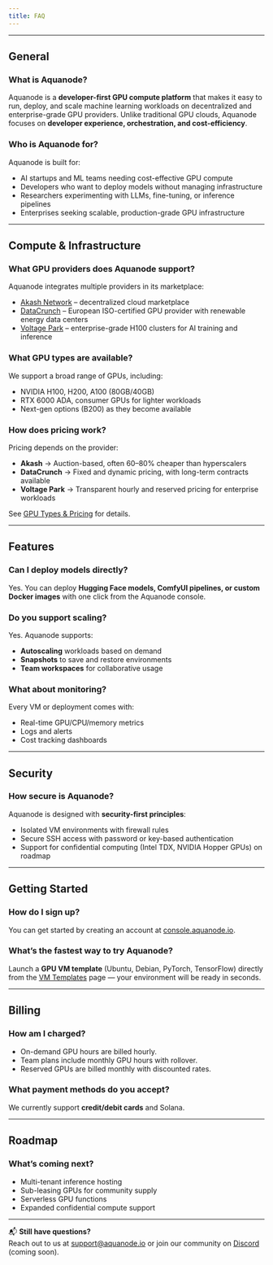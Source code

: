 ```yaml
---
title: FAQ
---
```


---

## General

### What is Aquanode?
Aquanode is a **developer-first GPU compute platform** that makes it easy to run, deploy, and scale machine learning workloads on decentralized and enterprise-grade GPU providers. Unlike traditional GPU clouds, Aquanode focuses on **developer experience, orchestration, and cost-efficiency**.

### Who is Aquanode for?
Aquanode is built for:
- AI startups and ML teams needing cost-effective GPU compute  
- Developers who want to deploy models without managing infrastructure  
- Researchers experimenting with LLMs, fine-tuning, or inference pipelines  
- Enterprises seeking scalable, production-grade GPU infrastructure  

---

## Compute & Infrastructure

### What GPU providers does Aquanode support?
Aquanode integrates multiple providers in its marketplace:
- [Akash Network](https://akash.network/) – decentralized cloud marketplace  
- [DataCrunch](https://datacrunch.io/) – European ISO-certified GPU provider with renewable energy data centers  
- [Voltage Park](https://www.voltagepark.com/) – enterprise-grade H100 clusters for AI training and inference  

### What GPU types are available?
We support a broad range of GPUs, including:  
- NVIDIA H100, H200, A100 (80GB/40GB)  
- RTX 6000 ADA, consumer GPUs for lighter workloads  
- Next-gen options (B200) as they become available  

### How does pricing work?
Pricing depends on the provider:
- **Akash** → Auction-based, often 60–80% cheaper than hyperscalers  
- **DataCrunch** → Fixed and dynamic pricing, with long-term contracts available  
- **Voltage Park** → Transparent hourly and reserved pricing for enterprise workloads  

See [GPU Types & Pricing](/docs/cloud-features/gpu-types-pricing) for details.

---

## Features

### Can I deploy models directly?
Yes. You can deploy **Hugging Face models, ComfyUI pipelines, or custom Docker images** with one click from the Aquanode console.

### Do you support scaling?
Yes. Aquanode supports:
- **Autoscaling** workloads based on demand  
- **Snapshots** to save and restore environments  
- **Team workspaces** for collaborative usage  

### What about monitoring?
Every VM or deployment comes with:
- Real-time GPU/CPU/memory metrics  
- Logs and alerts  
- Cost tracking dashboards  

---

## Security

### How secure is Aquanode?
Aquanode is designed with **security-first principles**:
- Isolated VM environments with firewall rules  
- Secure SSH access with password or key-based authentication  
- Support for confidential computing (Intel TDX, NVIDIA Hopper GPUs) on roadmap  

---

## Getting Started

### How do I sign up?
You can get started by creating an account at [console.aquanode.io](https://console.aquanode.io/).  

### What’s the fastest way to try Aquanode?
Launch a **GPU VM template** (Ubuntu, Debian, PyTorch, TensorFlow) directly from the [VM Templates](./vm-templates) page — your environment will be ready in seconds.

---

## Billing

### How am I charged?
- On-demand GPU hours are billed hourly.  
- Team plans include monthly GPU hours with rollover.  
- Reserved GPUs are billed monthly with discounted rates.  

### What payment methods do you accept?
We currently support **credit/debit cards** and Solana.

---

## Roadmap

### What’s coming next?
- Multi-tenant inference hosting  
- Sub-leasing GPUs for community supply  
- Serverless GPU functions  
- Expanded confidential compute support  

---

📬 **Still have questions?**  
Reach out to us at [support@aquanode.io](mailto:support@aquanode.io) or join our community on [Discord](https://discord.gg/) (coming soon).

